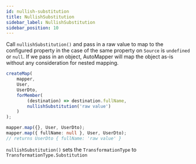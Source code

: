 ```yaml
---
id: nullish-substitution
title: NullishSubstitution
sidebar_label: NullishSubstitution
sidebar_position: 10
---
```


Call `nullishSubstitution()` and pass in a raw value to map to the configured property in the case of the same property on `Source` is `undefined` or `null`. If we pass in an object, AutoMapper will map the object as-is without any consideration for nested mapping.

```ts
createMap(
    mapper,
    User,
    UserDto,
    forMember(
        (destination) => destination.fullName,
        nullishSubstitution('raw value')
    )
);

mapper.map({}, User, UserDto);
mapper.map({ fullName: null }, User, UserDto);
// returns UserDto { fullName: 'raw value' }
```

`nullishSubstitution()` sets the `TransformationType` to `TransformationType.Substitution`
